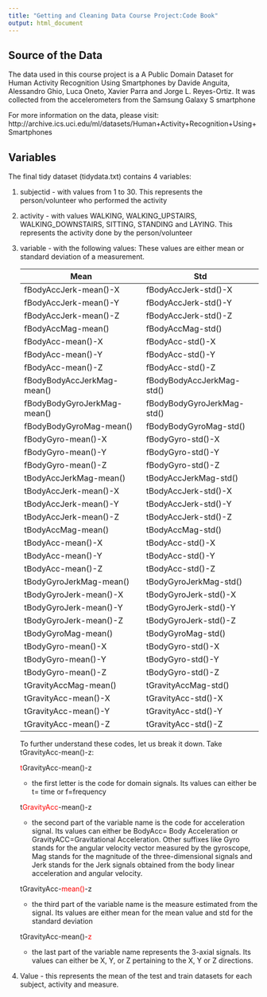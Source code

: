 ```yaml
---
title: "Getting and Cleaning Data Course Project:Code Book"
output: html_document
---
```

## Source of the Data
The data used in this course project is a A Public Domain Dataset for Human Activity Recognition Using Smartphones by Davide Anguita, Alessandro Ghio, Luca Oneto, Xavier Parra and Jorge L. Reyes-Ortiz. It was collected from the accelerometers from the Samsung Galaxy S smartphone

For more information on the data, please visit: http://archive.ics.uci.edu/ml/datasets/Human+Activity+Recognition+Using+Smartphones 

## Variables
The final tidy dataset (tidydata.txt) contains 4 variables:

1. subjectid - with values from 1 to 30. This represents the person/volunteer who performed the activity
2. activity - with values WALKING, WALKING_UPSTAIRS, WALKING_DOWNSTAIRS, SITTING, STANDING and LAYING. This represents the activity done by the person/volunteer
3. variable - with the following values: These values are either mean or standard deviation of a measurement.
      
      Mean          | Std
      --------------| -------------
      fBodyAccJerk-mean()-X | fBodyAccJerk-std()-X
      fBodyAccJerk-mean()-Y | fBodyAccJerk-std()-Y
      fBodyAccJerk-mean()-Z | fBodyAccJerk-std()-Z
      fBodyAccMag-mean() | fBodyAccMag-std()
      fBodyAcc-mean()-X | fBodyAcc-std()-X
      fBodyAcc-mean()-Y | fBodyAcc-std()-Y
      fBodyAcc-mean()-Z | fBodyAcc-std()-Z
      fBodyBodyAccJerkMag-mean() | fBodyBodyAccJerkMag-std()
      fBodyBodyGyroJerkMag-mean() | fBodyBodyGyroJerkMag-std()
      fBodyBodyGyroMag-mean() | fBodyBodyGyroMag-std()
      fBodyGyro-mean()-X | fBodyGyro-std()-X
      fBodyGyro-mean()-Y | fBodyGyro-std()-Y
      fBodyGyro-mean()-Z | fBodyGyro-std()-Z
      tBodyAccJerkMag-mean() | tBodyAccJerkMag-std()
      tBodyAccJerk-mean()-X | tBodyAccJerk-std()-X
      tBodyAccJerk-mean()-Y | tBodyAccJerk-std()-Y
      tBodyAccJerk-mean()-Z | tBodyAccJerk-std()-Z
      tBodyAccMag-mean() | tBodyAccMag-std()
      tBodyAcc-mean()-X | tBodyAcc-std()-X
      tBodyAcc-mean()-Y | tBodyAcc-std()-Y
      tBodyAcc-mean()-Z | tBodyAcc-std()-Z
      tBodyGyroJerkMag-mean() | tBodyGyroJerkMag-std()
      tBodyGyroJerk-mean()-X | tBodyGyroJerk-std()-X
      tBodyGyroJerk-mean()-Y | tBodyGyroJerk-std()-Y
      tBodyGyroJerk-mean()-Z | tBodyGyroJerk-std()-Z
      tBodyGyroMag-mean() | tBodyGyroMag-std()
      tBodyGyro-mean()-X | tBodyGyro-std()-X
      tBodyGyro-mean()-Y | tBodyGyro-std()-Y
      tBodyGyro-mean()-Z | tBodyGyro-std()-Z
      tGravityAccMag-mean() | tGravityAccMag-std()
      tGravityAcc-mean()-X | tGravityAcc-std()-X
      tGravityAcc-mean()-Y | tGravityAcc-std()-Y
      tGravityAcc-mean()-Z | tGravityAcc-std()-Z
  
      To further understand these codes, let us break it down. Take tGravityAcc-mean()-z:
  
      <font color="red">t</font>GravityAcc-mean()-z
      
      + the first letter is the code for domain signals. Its values can either be t= time or f=frequency
      
      t<font color="red">GravityAcc</font>-mean()-z
      
      + the second part of the variable name is the code for acceleration signal. Its values can either be BodyAcc= Body Acceleration or GravityACC=Gravitational Acceleration. Other suffixes like Gyro stands for the angular velocity vector measured by the gyroscope, Mag stands for the magnitude of the three-dimensional signals and Jerk stands for the Jerk signals obtained from the body linear acceleration and angular velocity.
      
      tGravityAcc-<font color="red">mean()</font>-z
      
      + the third part of the variable name is the measure estimated from the signal. Its values are either mean for the mean value and std for the standard deviation
      
      tGravityAcc-mean()-<font color="red">z</font>
      
      + the last part of the variable name represents the 3-axial signals. Its values can either be X, Y, or Z pertaining to the X, Y or Z directions.

4. Value - this represents the mean of the test and train datasets for each subject, activity and measure.
